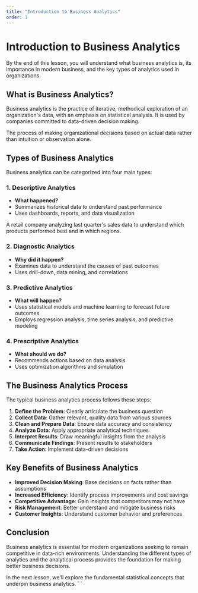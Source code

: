 ```yaml
---
title: "Introduction to Business Analytics"
order: 1
---
```


# Introduction to Business Analytics

<LearningObjective>
  By the end of this lesson, you will understand what business analytics is, its
  importance in modern business, and the key types of analytics used in
  organizations.
</LearningObjective>

## What is Business Analytics?

Business analytics is the practice of iterative, methodical exploration of an
organization's data, with an emphasis on statistical analysis. It is used by
companies committed to data-driven decision making.

<KeyConcept title="Data-Driven Decision Making">
  The process of making organizational decisions based on actual data rather
  than intuition or observation alone.
</KeyConcept>

## Types of Business Analytics

Business analytics can be categorized into four main types:

### 1. Descriptive Analytics

- **What happened?**
- Summarizes historical data to understand past performance
- Uses dashboards, reports, and data visualization

<Example>
  A retail company analyzing last quarter's sales data to understand which
  products performed best and in which regions.
</Example>

### 2. Diagnostic Analytics

- **Why did it happen?**
- Examines data to understand the causes of past outcomes
- Uses drill-down, data mining, and correlations

### 3. Predictive Analytics

- **What will happen?**
- Uses statistical models and machine learning to forecast future outcomes
- Employs regression analysis, time series analysis, and predictive modeling

### 4. Prescriptive Analytics

- **What should we do?**
- Recommends actions based on data analysis
- Uses optimization algorithms and simulation

## The Business Analytics Process

The typical business analytics process follows these steps:

1. **Define the Problem**: Clearly articulate the business question
2. **Collect Data**: Gather relevant, quality data from various sources
3. **Clean and Prepare Data**: Ensure data accuracy and consistency
4. **Analyze Data**: Apply appropriate analytical techniques
5. **Interpret Results**: Draw meaningful insights from the analysis
6. **Communicate Findings**: Present results to stakeholders
7. **Take Action**: Implement data-driven decisions

## Key Benefits of Business Analytics

- **Improved Decision Making**: Base decisions on facts rather than assumptions
- **Increased Efficiency**: Identify process improvements and cost savings
- **Competitive Advantage**: Gain insights that competitors may not have
- **Risk Management**: Better understand and mitigate business risks
- **Customer Insights**: Understand customer behavior and preferences

## Conclusion

Business analytics is essential for modern organizations seeking to remain
competitive in data-rich environments. Understanding the different types of
analytics and the analytical process provides the foundation for making better
business decisions.

In the next lesson, we'll explore the fundamental statistical concepts that
underpin business analytics. \`\`\`

